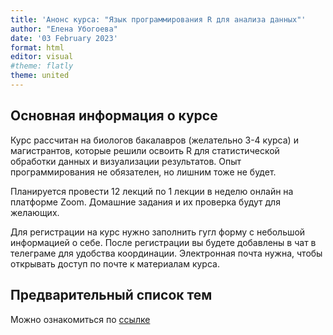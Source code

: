 ```yaml
---
title: 'Анонс курса: "Язык программирования R для анализа данных"'
author: "Елена Убогоева"
date: '03 February 2023'
format: html
editor: visual
#theme: flatly
theme: united
---
```


## Основная информация о курсе

Курс рассчитан на биологов бакалавров (желательно 3-4 курса) и магистрантов, которые решили освоить R для статистической обработки данных и визуализации результатов. Опыт программирования не обязателен, но лишним тоже не будет.

Планируется провести 12 лекций по 1 лекции в неделю онлайн на платформе Zoom. Домашние задания и их проверка будут для желающих.

Для регистрации на курс нужно заполнить гугл форму с небольшой информацией о себе. После регистрации вы будете добавлены в чат в телеграме для удобства координации. Электронная почта нужна, чтобы открывать доступ по почте к материалам курса.

## Предварительный список тем

Можно ознакомиться по [ссылке](list_of_topics.qmd)

